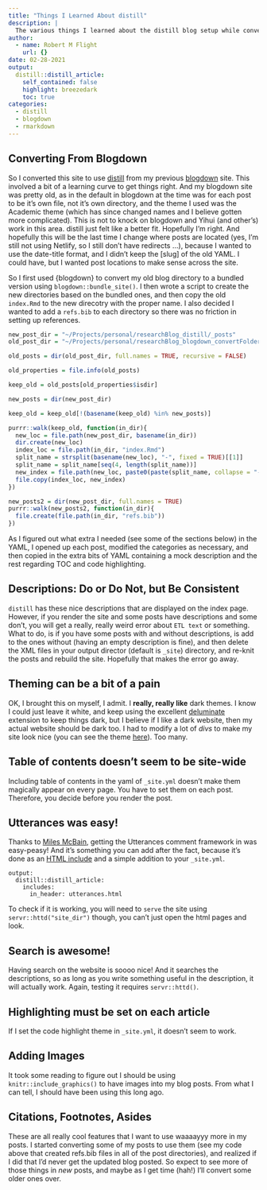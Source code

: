 ```yaml
---
title: "Things I Learned About distill"
description: |
  The various things I learned about the distill blog setup while converting posts over from my old blogdown site.
author:
  - name: Robert M Flight
    url: {}
date: 02-28-2021
output:
  distill::distill_article:
    self_contained: false
    highlight: breezedark
    toc: true
categories:
  - distill
  - blogdown
  - rmarkdown
---
```



## Converting From Blogdown

So I converted this site to use [distill](https://blog.rstudio.com/2020/12/07/distill/) from my previous [blogdown](https://bookdown.org/yihui/blogdown/) site.
This involved a bit of a learning curve to get things right.
And my blogdown site was pretty old, as in the default in blogdown at the time was for each post to be it's own file, not it's own directory, and the theme I used was the Academic theme (which has since changed names and I believe gotten more complicated).
This is not to knock on blogdown and Yihui (and other's) work in this area.
distill just felt like a better fit.
Hopefully I'm right.
And hopefully this will be the last time I change where posts are located (yes, I'm still not using Netlify, so I still don't have redirects ...), because I wanted to use the date-title format, and I didn't keep the [slug] of the old YAML.
I could have, but I wanted post locations to make sense across the site.

So I first used {blogdown} to convert my old blog directory to a bundled version using `blogdown::bundle_site()`.
I then wrote a script to create the new directories based on the bundled ones, and then copy the old `index.Rmd` to the new direcotry with the proper name.
I also decided I wanted to add a `refs.bib` to each directory so there was no friction in setting up references.

```r
new_post_dir = "~/Projects/personal/researchBlog_distill/_posts"
old_post_dir = "~/Projects/personal/researchBlog_blogdown_convertFolders-bundle/content/post"

old_posts = dir(old_post_dir, full.names = TRUE, recursive = FALSE)

old_properties = file.info(old_posts)

keep_old = old_posts[old_properties$isdir]

new_posts = dir(new_post_dir)

keep_old = keep_old[!(basename(keep_old) %in% new_posts)]

purrr::walk(keep_old, function(in_dir){
  new_loc = file.path(new_post_dir, basename(in_dir))
  dir.create(new_loc)
  index_loc = file.path(in_dir, "index.Rmd")
  split_name = strsplit(basename(new_loc), "-", fixed = TRUE)[[1]]
  split_name = split_name[seq(4, length(split_name))]
  new_index = file.path(new_loc, paste0(paste(split_name, collapse = "-"), ".Rmd"))
  file.copy(index_loc, new_index)
})

new_posts2 = dir(new_post_dir, full.names = TRUE)
purrr::walk(new_posts2, function(in_dir){
  file.create(file.path(in_dir, "refs.bib"))
})
```

As I figured out what extra I needed (see some of the sections below) in the YAML, I opened up each post, modified the categories as necessary, and then copied in the extra bits of YAML containing a mock description and the rest regarding TOC and code highlighting.

## Descriptions: Do or Do Not, but Be Consistent

`distill` has these nice descriptions that are displayed on the index page.
However, if you render the site and some posts have descriptions and some don't, you will get a really, really weird error about `ETL text` or something.
What to do, is if you have some posts with and without descriptions, is add to the ones without (having an empty description is fine), and then delete the XML files in your output director (default is `_site`) directory, and re-knit the posts and rebuild the site.
Hopefully that makes the error go away.

## Theming can be a bit of a pain

OK, I brought this on myself, I admit.
I **really, really like** dark themes. 
I know I could just leave it white, and keep using the excellent [deluminate](https://deluminate.github.io/) extension to keep things dark, but I believe if I like a dark website, then my actual website should be dark too.
I had to modify a lot of *divs* to make my site look nice (you can see the theme [here](https://github.com/rmflight/researchBlog_distill/blob/main/rmflight.css)).
Too many.

## Table of contents doesn't seem to be site-wide

Including table of contents in the yaml of `_site.yml` doesn't make them magically appear on every page.
You have to set them on each post.
Therefore, you decide before you render the post.

## Utterances was easy!

Thanks to [Miles McBain](https://milesmcbain.micro.blog/2020/09/04/how-i-got.html), getting the Utterances comment framework in was easy-peasy!
And it's something you can add after the fact, because it's done as an [HTML include](https://github.com/MilesMcBain/milesmcbain.com/blob/master/utterances.html) and a simple addition to your `_site.yml`.

```
output:
  distill::distill_article:
    includes:
      in_header: utterances.html
```

To check if it is working, you will need to `serve` the site using `servr::httd("site_dir")` though, you can't just open the html pages and look.

## Search is awesome!

Having search on the website is soooo nice!
And it searches the descriptions, so as long as you write something useful in the description, it will actually work.
Again, testing it requires `servr::httd()`.

## Highlighting must be set on each article

If I set the code highlight theme in `_site.yml`, it doesn't seem to work.

## Adding Images

It took some reading to figure out I should be using `knitr::include_graphics()` to have images into my blog posts.
From what I can tell, I should have been using this long ago.

## Citations, Footnotes, Asides

These are all really cool features that I want to use waaaayyy more in my posts.
I started converting some of my posts to use them (see my code above that created refs.bib files in all of the post directories), and realized if I did that I'd never get the updated blog posted.
So expect to see more of those things in *new* posts, and maybe as I get time (hah!) I'll convert some older ones over.
